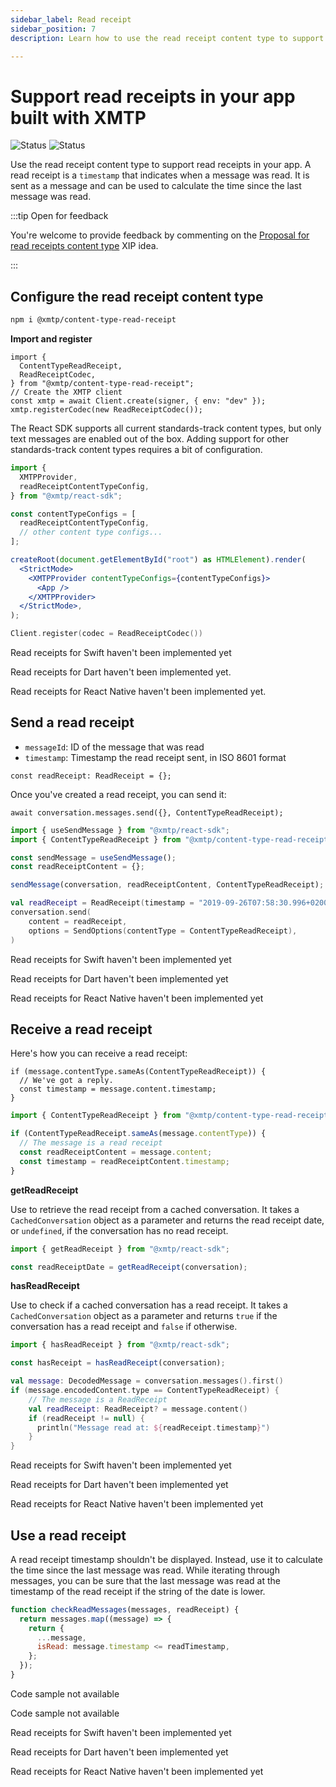 ```yaml
---
sidebar_label: Read receipt
sidebar_position: 7
description: Learn how to use the read receipt content type to support read receipts in your app built with XMTP

---
```



# Support read receipts in your app built with XMTP

![Status](https://img.shields.io/badge/Content_type_status-Standards--track-yellow) ![Status](https://img.shields.io/badge/Reference_implementation_status-Beta-yellow)

Use the read receipt content type to support read receipts in your app. A read receipt is a `timestamp` that indicates when a message was read. It is sent as a message and can be used to calculate the time since the last message was read.

:::tip Open for feedback

You're welcome to provide feedback by commenting on the [Proposal for read receipts content type](https://github.com/orgs/xmtp/discussions/43) XIP idea.

:::

## Configure the read receipt content type

<Tabs groupId="sdk-langs">
<TabItem value="js" label="JavaScript"  attributes={{className: "js_tab"}}>

```bash
npm i @xmtp/content-type-read-receipt
```

**Import and register**

```tsx
import {
  ContentTypeReadReceipt,
  ReadReceiptCodec,
} from "@xmtp/content-type-read-receipt";
// Create the XMTP client
const xmtp = await Client.create(signer, { env: "dev" });
xmtp.registerCodec(new ReadReceiptCodec());
```

</TabItem>
<TabItem value="react" label="React"  attributes={{className: "react_tab"}}>

The React SDK supports all current standards-track content types, but only text messages are enabled out of the box. Adding support for other standards-track content types requires a bit of configuration.

```jsx
import {
  XMTPProvider,
  readReceiptContentTypeConfig,
} from "@xmtp/react-sdk";

const contentTypeConfigs = [
  readReceiptContentTypeConfig,
  // other content type configs...
];

createRoot(document.getElementById("root") as HTMLElement).render(
  <StrictMode>
    <XMTPProvider contentTypeConfigs={contentTypeConfigs}>
      <App />
    </XMTPProvider>
  </StrictMode>,
);
```

</TabItem>
<TabItem value="kotlin" label="Kotlin"  attributes={{className: "kotlin_tab"}}>

```kotlin
Client.register(codec = ReadReceiptCodec())
```

</TabItem>
<TabItem value="swift" label="Swift"  attributes={{className: "swift_tab"}}>

Read receipts for Swift haven't been implemented yet

</TabItem>
<TabItem value="dart" label="Dart"  attributes={{className: "dart_tab"}}>

Read receipts for Dart haven't been implemented yet.

</TabItem>
<TabItem value="rn" label="React Native"  attributes={{className: "rn_tab"}}>

Read receipts for React Native haven't been implemented yet.

</TabItem></Tabs>

## Send a read receipt

- `messageId`: ID of the message that was read
- `timestamp`: Timestamp the read receipt sent, in ISO 8601 format

<Tabs groupId="sdk-langs">
<TabItem value="js" label="JavaScript"  attributes={{className: "js_tab"}}>

```tsx
const readReceipt: ReadReceipt = {};
```

Once you've created a read receipt, you can send it:

```tsx
await conversation.messages.send({}, ContentTypeReadReceipt);
```

</TabItem>
<TabItem value="react" label="React"  attributes={{className: "react_tab"}}>

```jsx
import { useSendMessage } from "@xmtp/react-sdk";
import { ContentTypeReadReceipt } from "@xmtp/content-type-read-receipt";

const sendMessage = useSendMessage();
const readReceiptContent = {};

sendMessage(conversation, readReceiptContent, ContentTypeReadReceipt);
```

</TabItem>
<TabItem value="kotlin" label="Kotlin"  attributes={{className: "kotlin_tab"}}>

```kotlin
val readReceipt = ReadReceipt(timestamp = "2019-09-26T07:58:30.996+0200")
conversation.send(
    content = readReceipt,
    options = SendOptions(contentType = ContentTypeReadReceipt),
)
```

</TabItem>
<TabItem value="swift" label="Swift"  attributes={{className: "swift_tab"}}>

Read receipts for Swift haven't been implemented yet

</TabItem>
<TabItem value="dart" label="Dart"  attributes={{className: "dart_tab"}}>

Read receipts for Dart haven't been implemented yet

</TabItem>
<TabItem value="rn" label="React Native"  attributes={{className: "rn_tab"}}>

Read receipts for React Native haven't been implemented yet

</TabItem>
</Tabs>

## Receive a read receipt

Here's how you can receive a read receipt:

<Tabs groupId="sdk-langs">
<TabItem value="js" label="JavaScript"  attributes={{className: "js_tab"}}>

```tsx
if (message.contentType.sameAs(ContentTypeReadReceipt)) {
  // We've got a reply.
  const timestamp = message.content.timestamp;
}
```

</TabItem>
<TabItem value="react" label="React"  attributes={{className: "react_tab"}}>

```jsx
import { ContentTypeReadReceipt } from "@xmtp/content-type-read-receipt";

if (ContentTypeReadReceipt.sameAs(message.contentType)) {
  // The message is a read receipt
  const readReceiptContent = message.content;
  const timestamp = readReceiptContent.timestamp;
}
```

**getReadReceipt**

Use to retrieve the read receipt from a cached conversation. It takes a `CachedConversation` object as a parameter and returns the read receipt date, or `undefined`, if the conversation has no read receipt.

```jsx
import { getReadReceipt } from "@xmtp/react-sdk";

const readReceiptDate = getReadReceipt(conversation);
```

**hasReadReceipt**

Use to check if a cached conversation has a read receipt. It takes a `CachedConversation` object as a parameter and returns `true` if the conversation has a read receipt and `false` if otherwise.

```jsx
import { hasReadReceipt } from "@xmtp/react-sdk";

const hasReceipt = hasReadReceipt(conversation);
```

</TabItem>
<TabItem value="kotlin" label="Kotlin"  attributes={{className: "kotlin_tab"}}>

```kotlin
val message: DecodedMessage = conversation.messages().first()
if (message.encodedContent.type == ContentTypeReadReceipt) {
    // The message is a ReadReceipt
    val readReceipt: ReadReceipt? = message.content()
    if (readReceipt != null) {
      println("Message read at: ${readReceipt.timestamp}")
    }
}
```

</TabItem>
<TabItem value="swift" label="Swift"  attributes={{className: "swift_tab"}}>

Read receipts for Swift haven't been implemented yet

</TabItem>
<TabItem value="dart" label="Dart"  attributes={{className: "dart_tab"}}>

Read receipts for Dart haven't been implemented yet

</TabItem>
<TabItem value="rn" label="React Native"  attributes={{className: "rn_tab"}}>

Read receipts for React Native haven't been implemented yet

</TabItem>
</Tabs>

## Use a read receipt

A read receipt timestamp shouldn't be displayed. Instead, use it to calculate the time since the last message was read. While iterating through messages, you can be sure that the last message was read at the timestamp of the read receipt if the string of the date is lower.

<!--string of the date - should be timestamp? if the string of the date/timestamp is lower than what value?-->

<Tabs groupId="sdk-langs">
<TabItem value="js" label="JavaScript"  attributes={{className: "js_tab"}}>

```jsx
function checkReadMessages(messages, readReceipt) {
  return messages.map((message) => {
    return {
      ...message,
      isRead: message.timestamp <= readTimestamp,
    };
  });
}
```

</TabItem>
<TabItem value="react" label="React"  attributes={{className: "react_tab"}}>

Code sample not available

</TabItem>
<TabItem value="kotlin" label="Kotlin"  attributes={{className: "kotlin_tab"}}>

Code sample not available

</TabItem>
<TabItem value="swift" label="Swift"  attributes={{className: "swift_tab"}}>

Read receipts for Swift haven't been implemented yet

</TabItem>
<TabItem value="dart" label="Dart"  attributes={{className: "dart_tab"}}>

Read receipts for Dart haven't been implemented yet

</TabItem>
<TabItem value="rn" label="React Native"  attributes={{className: "rn_tab"}}>

Read receipts for React Native haven't been implemented yet

</TabItem>
</Tabs>
